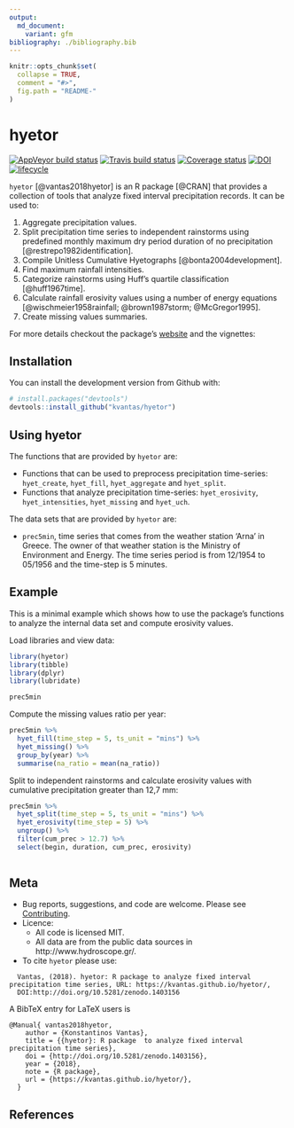 ```yaml
---
output:
  md_document:
    variant: gfm
bibliography: ./bibliography.bib
---
```


<!-- README.md is generated from README.Rmd. Please edit that file -->

```r
knitr::opts_chunk$set(
  collapse = TRUE,
  comment = "#>",
  fig.path = "README-"
)
```

# hyetor

  [![AppVeyor build status](https://ci.appveyor.com/api/projects/status/github/kvantas/hyetor?branch=master&svg=true)](https://ci.appveyor.com/project/kvantas/hyetor)
  [![Travis build status](https://travis-ci.org/kvantas/hyetor.svg?branch=master)](https://travis-ci.org/kvantas/hyetor)
  [![Coverage status](https://codecov.io/gh/kvantas/hyetor/branch/master/graph/badge.svg)](https://codecov.io/github/kvantas/hyetor?branch=master)
  [![DOI](https://zenodo.org/badge/145962234.svg)](https://zenodo.org/badge/latestdoi/145962234)
  [![lifecycle](https://img.shields.io/badge/lifecycle-experimental-orange.svg)](https://www.tidyverse.org/lifecycle/#experimental)

`hyetor` [@vantas2018hyetor] is an R  package [@CRAN] that provides a collection of tools that analyze fixed interval precipitation records. It can be used to:

 1. Aggregate precipitation values.
 2. Split precipitation time series to independent rainstorms using predefined monthly maximum dry period duration of no precipitation [@restrepo1982identification].
 3. Compile Unitless Cumulative Hyetographs [@bonta2004development].
 4. Find maximum rainfall intensities.
 5. Categorize rainstorms using Huff's quartile classification [@huff1967time].
 6. Calculate rainfall erosivity values using a number of energy equations [@wischmeier1958rainfall; @brown1987storm; @McGregor1995].
 7. Create missing values summaries.

For more details checkout the package's [ website](https://kvantas.github.io/hyetor/) and the
vignettes:

 
## Installation

You can install the development version from Github with:

```r
# install.packages("devtools")
devtools::install_github("kvantas/hyetor")
```

## Using hyetor

The functions that are provided by `hyetor` are:

* Functions that can be used to preprocess precipitation time-series: `hyet_create`, `hyet_fill`, `hyet_aggregate` and `hyet_split`.
* Functions that analyze precipitation time-series: `hyet_erosivity`, `hyet_intensities`, `hyet_missing` and `hyet_uch`.

The data sets that are provided by `hyetor` are:

* `prec5min`, time series that comes from the weather station 'Arna' in Greece. The owner of that weather station is the Ministry of Environment and Energy. The time series period is from 12/1954 to 05/1956 and the time-step is 5 minutes.

## Example

This is a minimal example which shows how to use the package's functions to analyze the internal data set and compute erosivity values.

Load libraries and view data:
```r
library(hyetor)
library(tibble)
library(dplyr)
library(lubridate)

prec5min
```

Compute the missing values ratio per year:
```r
prec5min %>%
  hyet_fill(time_step = 5, ts_unit = "mins") %>%
  hyet_missing() %>%
  group_by(year) %>%
  summarise(na_ratio = mean(na_ratio))
```

Split to independent rainstorms and calculate erosivity values with cumulative precipitation greater than 12,7 mm:

```r
prec5min %>%
  hyet_split(time_step = 5, ts_unit = "mins") %>%
  hyet_erosivity(time_step = 5) %>%
  ungroup() %>%
  filter(cum_prec > 12.7) %>%
  select(begin, duration, cum_prec, erosivity)
  
```



## Meta

* Bug reports, suggestions, and code are welcome. Please see [Contributing](/CONTRIBUTING.md).
* Licence:
    + All code is licensed MIT.
    + All data are from the public data sources in http://www.hydroscope.gr/.
* To cite `hyetor` please use:

```
  Vantas, (2018). hyetor: R package to analyze fixed interval precipitation time series, URL: https://kvantas.github.io/hyetor/,
  DOI:http://doi.org/10.5281/zenodo.1403156
```
A BibTeX entry for LaTeX users is
```
@Manual{ vantas2018hyetor,
    author = {Konstantinos Vantas},
    title = {{hyetor}: R package  to analyze fixed interval precipitation time series},
    doi = {http://doi.org/10.5281/zenodo.1403156},
    year = {2018},
    note = {R package},
    url = {https://kvantas.github.io/hyetor/},
  }
```
## References
